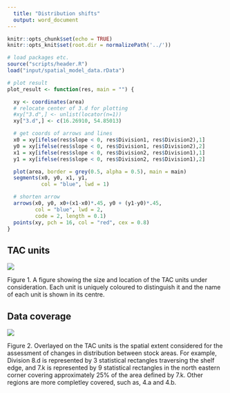 ```yaml
---
  title: "Distribution shifts"
  output: word_document
---
```


```r
knitr::opts_chunk$set(echo = TRUE)
knitr::opts_knit$set(root.dir = normalizePath('../'))
```

```r
# load packages etc.
source("scripts/header.R")
load("input/spatial_model_data.rData")
```

```r
# plot result
plot_result <- function(res, main = "") {

  xy <- coordinates(area)
  # relocate center of 3.d for plotting
  #xy["3.d",] <- unlist(locator(n=1))
  xy["3.d",] <- c(16.26910, 54.85013)

  # get coords of arrows and lines
  x0 = xy[ifelse(res$slope < 0, res$Division1, res$Division2),1]
  y0 = xy[ifelse(res$slope < 0, res$Division1, res$Division2),2]
  x1 = xy[ifelse(res$slope < 0, res$Division2, res$Division1),1]
  y1 = xy[ifelse(res$slope < 0, res$Division2, res$Division1),2]

  plot(area, border = grey(0.5, alpha = 0.5), main = main)
  segments(x0, y0, x1, y1,
           col = "blue", lwd = 1)

  # shorten arrow
  arrows(x0, y0, x0+(x1-x0)*.45, y0 + (y1-y0)*.45,
         col = "blue", lwd = 2,
         code = 2, length = 0.1)
  points(xy, pch = 16, col = "red", cex = 0.8)
}
```

## TAC units

![](../figures/TAC_units_cropped.png)

Figure 1. A figure showing the size and location of the TAC units under consideration.  Each unit is uniquely coloured to distinguish it and the name of each unit is shown in its centre.

## Data coverage

![](../figures/spatial_smoother_structure.png)

Figure 2. Overlayed on the TAC units is the spatial extent considered for the assessment of changes in distribution between stock areas.  For example, Division 8.d is represented by 3 statistical rectangles traversing the shelf edge, and 7.k is represented by 9 statistical rectangles in the north eastern corner covering approximately 25\% of the area defined by 7.k. Other regions are more completley covered, such as, 4.a and 4.b.




